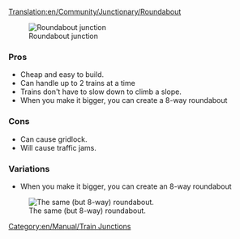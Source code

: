 [[Translation:en/Community/Junctionary/Roundabout]]
{{en/Community/Junctionary/Navigation}}

[[File:en/Community/Junctionary/Roundabout.png|none|frame|Roundabout junction]]

===Pros===
*Cheap and easy to build.
*Can handle up to 2 trains at a time
*Trains don't have to slow down to climb a slope.
*When you make it bigger, you can create a 8-way roundabout

===Cons===
*Can cause gridlock. 
*Will cause traffic jams. 

[[Category:en/Manual/Train Junctions]]

===Variations===
*When you make it bigger, you can create an 8-way roundabout

[[File:en/Community/Junctionary/Basic Roundabout 8-way.png|none|frame|The same (but 8-way) roundabout.]]